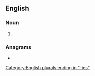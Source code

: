 ==English==

===Noun===
{{head|en|noun form}}

# {{plural of|olallieberry|lang=en}}

===Anagrams===
* {{anagrams|en|a=abeeeiilllorrs|ollalieberries}}

[[Category:English plurals ending in "-ies"]]